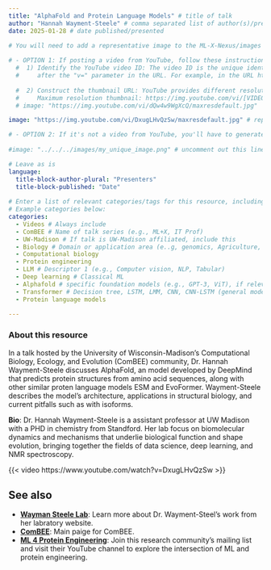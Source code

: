 ```yaml
---
title: "AlphaFold and Protein Language Models" # title of talk
author: "Hannah Wayment-Steele" # comma separated list of author(s)/presenter(s)
date: 2025-01-28 # date published/presented

# You will need to add a representative image to the ML-X-Nexus/images folder.
  
# - OPTION 1: If posting a video from YouTube, follow these instructions to use the "thumbnail" image from the video. 
  #  1) Identify the YouTube video ID: The video ID is the unique identifier for each YouTube video, usually found 
  #     after the "v=" parameter in the URL. For example, in the URL https://www.youtube.com/watch?v=dQw4w9WgXcQ, the video ID is dQw4w9WgXcQ.
  
  #  2) Construct the thumbnail URL: YouTube provides different resolutions for video thumbnails. Here are the formats for different resolutions. We'll use the maximum resolution.
  #     Maximum resolution thumbnail: https://img.youtube.com/vi/[VIDEO_ID]/maxresdefault.jpg. Replace [VIDEO_ID] with the actual video ID, removing the square brackets.
  # image: "https://img.youtube.com/vi/dQw4w9WgXcQ/maxresdefault.jpg"

image: "https://img.youtube.com/vi/DxugLHvQzSw/maxresdefault.jpg" # replace VIDEO_ID with youtube video ID. 

# - OPTION 2: If it's not a video from YouTube, you'll have to generate/acquire your own image. You could take a screenshot of the video's title slide (assuming video is public) or use genAI to create a relevant image.
  
#image: "../../../images/my_unique_image.png" # uncomment out this line if you're using a custom image. Adjust filename to your file name. Place image in the images folder in the repo.

# Leave as is
language: 
  title-block-author-plural: "Presenters"
  title-block-published: "Date"
  
# Enter a list of relevant categories/tags for this resource, including the type (talk, video, paper, etc.) topic of focus, and anything else that might be relevant. Please check out the tags which are already being used on Nexus by visiting https://uw-madison-datascience.github.io/ML-X-Nexus/Applications/ and looking under "Categories". Avoid repeating tags with alternative spelling (e.g., use Deep Learning rather than DL since Deep Learning is already being used.). 
# Example categories below:
categories:
  - Videos # Always include
  - ComBEE # Name of talk series (e.g., ML+X, IT Prof)
  - UW-Madison # If talk is UW-Madison affiliated, include this
  - Biology # Domain or application area (e..g, genomics, Agriculture, Physics, Science Communication, Neurosicence, etc.)
  - Computational biology
  - Protein engineering 
  - LLM # Descriptor 1 (e.g., Computer vision, NLP, Tabular)
  - Deep learning # Classical ML
  - Alphafold # specific foundation models (e.g., GPT-3, ViT), if relevant
  - Transformer # Decision tree, LSTM, LMM, CNN, CNN-LSTM (general model type)
  - Protein language models
  
---
```

### About this resource
In a talk hosted by the University of Wisconsin-Madison's Computational Biology, Ecology, and Evolution (ComBEE) community, Dr. Hannah Wayment-Steele discusses AlphaFold, an model developed by DeepMind that predicts protein structures from amino acid sequences, along with other similar proten language models ESM and EvoFormer. Wayment-Steele describes the model's architecture,  applications in structural biology, and current pitfalls such as with isoforms.

**Bio**: Dr. Hannah Wayment-Steele is a assistant professor at UW Madison with a PHD in chemistry from Standford. Her lab focus on  biomolecular dynamics and mechanisms that underlie biological function and shape evolution, bringing together the fields of data science, deep learning, and NMR spectroscopy.

<!-- MARKDOWN COMMENT:  Finally, replace the URL below with your video's URL. . If video is not on Youtube (e.g., Kaltura instead), use the following language: "**A netID is required to view ML4MI videos**: [View YYYY-MM-DD recording](https://mediaspace.wisc.edu/media/video-URL)."-->

{{< video https://www.youtube.com/watch?v=DxugLHvQzSw >}}


## See also
<!-- MARKDOWN COMMENT: Please Check the existing resources on Nexus to see if any other related resources (e.g., related books/videos, blog posts commenting on the resource, alternative approaches/frameworks, etc.) should be linked below. You may also link to resources which aren't currently on the Nexus platform, if applicable. However, if you're feeling ambitious, you may wish to post those to Nexus as well!  -->
- [**Wayman Steele Lab**](https://waymentsteelelab.org/): Learn more about Dr. Wayment-Steel's work from her labratory website.
- [**ComBEE**](https://hub.datascience.wisc.edu/communities/combee/): Main paige for ComBEE.
- [**ML 4 Protein Engineering**](https://www.ml4proteinengineering.com/): Join this research community's mailing list and visit their YouTube channel to explore the intersection of ML and protein engineering.
<!-- MARKDOWN COMMENT: If posting a talk from a specific seminar, link to the full seminar page on Nexus, e.g.,... -->
